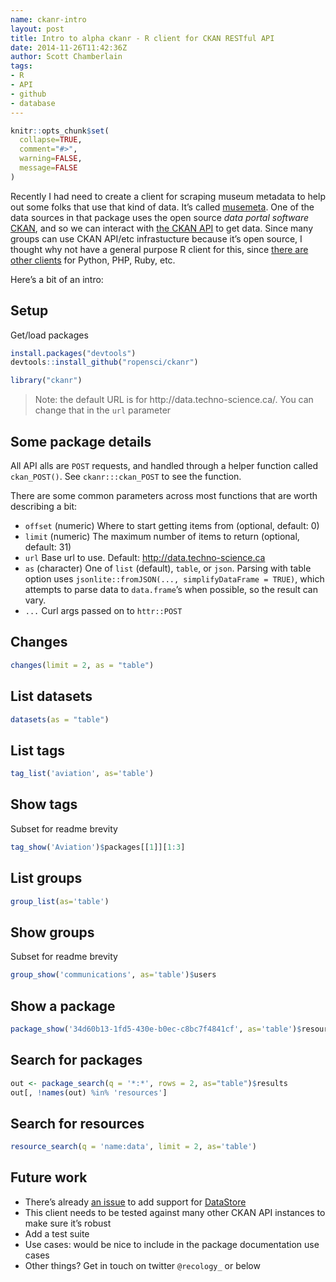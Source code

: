 ```yaml
---
name: ckanr-intro
layout: post
title: Intro to alpha ckanr - R client for CKAN RESTful API 
date: 2014-11-26T11:42:36Z
author: Scott Chamberlain
tags:
- R
- API
- github
- database
---
```


```r
knitr::opts_chunk$set(
  collapse=TRUE,
  comment="#>",
  warning=FALSE, 
  message=FALSE
)
```

Recently I had need to create a client for scraping museum metadata to help out some folks that use that kind of data. It's called [musemeta](https://github.com/ropensci/musemeta). One of the data sources in that package uses the open source _data portal software_ [CKAN](http://ckan.org/), and so we can interact with [the CKAN API](http://docs.ckan.org/en/latest/api/index.html) to get data. Since many groups can use CKAN API/etc infrastucture because it's open source, I thought why not have a general purpose R client for this, since [there are other clients](https://github.com/ckan/ckan/wiki/CKAN-API-Clients) for Python, PHP, Ruby, etc. 

Here's a bit of an intro:

## Setup

Get/load packages

```r
install.packages("devtools")
devtools::install_github("ropensci/ckanr")
```

```r
library("ckanr")
```

> Note: the default URL is for http://data.techno-science.ca/. You can change that in the `url` parameter

## Some package details

All API alls are `POST` requests, and handled through a helper function called `ckan_POST()`. See `ckanr:::ckan_POST` to see the function.

There are some common parameters across most functions that are worth describing a bit:

* `offset` (numeric) Where to start getting items from (optional, default: 0)
* `limit` (numeric) The maximum number of items to return (optional, default: 31)
* `url` Base url to use. Default: [http://data.techno-science.ca](http://data.techno-science.ca)
* `as` (character) One of `list` (default), `table`, or `json`. Parsing with table option uses `jsonlite::fromJSON(..., simplifyDataFrame = TRUE)`, which attempts to parse data to `data.frame`'s when possible, so the result can vary.
* `...` Curl args passed on to `httr::POST`

## Changes

```r
changes(limit = 2, as = "table")
```

## List datasets

```r
datasets(as = "table")
```

## List tags

```r
tag_list('aviation', as='table')
```

## Show tags

Subset for readme brevity

```r
tag_show('Aviation')$packages[[1]][1:3]  
```

## List groups

```r
group_list(as='table')
```

## Show groups

Subset for readme brevity

```r
group_show('communications', as='table')$users
```

## Show a package

```r
package_show('34d60b13-1fd5-430e-b0ec-c8bc7f4841cf', as='table')$resources
```

## Search for packages

```r
out <- package_search(q = '*:*', rows = 2, as="table")$results
out[, !names(out) %in% 'resources']
```

## Search for resources

```r
resource_search(q = 'name:data', limit = 2, as='table')
```

## Future work

* There's already [an issue](https://github.com/ropensci/ckanr/issues/4) to add support for [DataStore](http://docs.ckan.org/en/latest/maintaining/datastore.html)
* This client needs to be tested against many other CKAN API instances to make sure it's robust
* Add a test suite
* Use cases: would be nice to include in the package documentation use cases
* Other things? Get in touch on twitter `@recology_` or below
